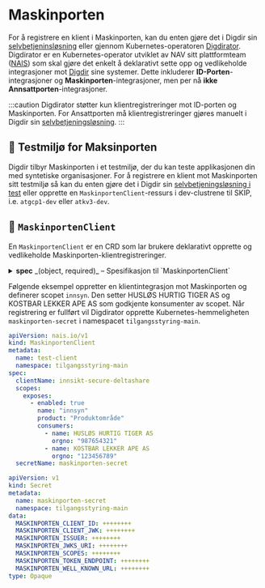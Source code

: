 # Maskinporten

For å registrere en klient i Maskinporten, kan du enten gjøre det i Digdir sin [selvbetjeninsløsning](https://sjolvbetjening.samarbeid.digdir.no/login) eller
gjennom Kubernetes-operatoren [Digdirator](https://https://github.com/nais/digdirator). Digdirator er en Kubernetes-operator utviklet av NAV sitt plattformteam ([NAIS](https://nais.io)) som skal gjøre det enkelt å deklarativt sette opp og vedlikeholde
integrasjoner mot [Digdir](https://docs.digdir.no) sine systemer. Dette inkluderer **ID-Porten**-integrasjoner og **Maskinporten**-integrasjoner, men per nå **ikke** **Annsattporten**-integrasjoner.

:::caution
Digdirator støtter kun klientregistreringer mot ID-porten og Maskinporten. For Ansattporten må klientregistreringer gjøres manuelt i Digdir sin [selvbetjeningsløsning](https://sjolvbetjening.samarbeid.digdir.no/login).
:::

## 🧪 Testmiljø for Maksinporten

Digdir tilbyr Maskinporten i et testmiljø, der du kan teste applikasjonen din med syntetiske organisasjoner. 
For å registrere en klient mot Maskinporten sitt testmiljø så kan du enten gjøre det i Digdir sin [selvbetjeningsløsning i test](https://sjolvbetjening.test.samarbeid.digdir.no/login) 
eller opprette en `MaskinportenClient`-ressurs i dev-clustrene til SKIP, i.e. `atgcp1-dev` eller `atkv3-dev`.

## 🤖 `MaskinportenClient`

En `MaskinportenClient` er en CRD som lar brukere deklarativt opprette og vedlikeholde Maskinporten-klientregistreringer.

<details>
    <summary><strong>spec</strong> _(object, required)_ – Spesifikasjon til `MaskinportenClient`</summary>

    <p><strong>secretName</strong> _(string, required)_ – Navnet på den resulterende `Secret`-ressursen som vil bli opprettet.</p>
    <p><strong>clientName</strong> _(string, optional)_ – Navnet på klienten registrert hos DigDir. Vises under innlogging for brukerorienterte flyter, og er ellers en lesbar måte å skille mellom klienter i DigDirs selvbetjeningsportal.</p>
    <details>
        <summary><strong>scopes</strong> _([]object, optional)_ – Definerer hvilke scopes applikasjonen konsumerer og hvilke den eksponerer.</summary>
        <details>
            <summary><strong>consumes</strong> _([]object, optional)_ – En liste med scopes din klient kan forespørre tilgang til.</summary>
            <p><strong>name</strong> _(string, required)_ – Scopene som applikasjonen konsumerer for å få tilgang til en ekstern organisasjons API.</p>
        </details>
        <details>
            <summary><strong>exposes</strong> _([]object, optional)_ – En liste med scopes din applikasjon ønsker å eksponere til andre organisasjoner hvor tilgang er basert på organisasjonsnummer.</summary>
            <p><strong>enabled</strong> _(bool, required)_ – Hvis `true`, så er detkonfigurerte scopet tilgjengelig for bruk og til å bli konsumert av organisasjoner som har fått godkjent tilgang.</p>
            <p><strong>name</strong> _(string, påkrevd)_ – Det faktiske sub-scopet kombinert med `product`.</p>
            <p><strong>product</strong> _(string, valgfritt)_ – Produktområde tilknyttet scopet. Dette vil inkluderes i resultatet: `org:<product><name>`.</p>
            <p><strong>atMaxAge</strong> _(int, valgfritt)_ – Maksimal tillatt levetid for token i sekunder. Defaulter til 30 sekunder.</p>
            <p><strong>allowedIntegrations</strong> _([]string, valgfritt)_ – Liste over tillatte integrasjonstyper for dette eksponerte omfanget. Defaulter til `maskinporten`.</p>
            <details>
                <summary><strong>consumers</strong> _([]object, valgfritt)_ – Liste over eksterne konsumenter som har tilgang til å konsumere dette scopet og som kan forespørre `access_token`.</summary>
                <p><strong>orgno</strong> – Det eksterne organisasjonsnummeret.</p>
                <p><strong>name</strong> – Beskrivende felt brukt utelukkende for oversikt.</p>
            </details>
            <p><strong>accessibleForAll</strong> – Tillater alle organisasjoner å få tilgang til scopet.</p>
            <p><strong>delegationSource</strong> – Delegasjonskilde for scopet. Default er tomt, noe som betyr at ingen delegasjon er tillatt.</p>
            <p><strong>separator</strong> – Tegnet som skiller `product` og `name` i det endelige scopet. Resultatet blir da `<prefix>:<product><separator><name>`. Defaulter til `:` med mindre `name` inneholder `/`, i det tilfellet defaultes det til `/`.</p>
            <p><strong>visibility</strong> – Kontrollerer synligheten til scopet. Offentlige scopes er synlige for alle, mens private scopes kun er synlige for organisasjonen som eier scopet og organisasjoner som har fått tilgang som konsumenter. Defaulter til `public`. Tillatte verdier: `private`, `public`.</p>
        </details>
    </details>
</details>

Følgende eksempel oppretter en klientintegrasjon mot Maskinporten og definerer scopet `innsyn`.
Den setter HUSLØS HURTIG TIGER AS og KOSTBAR LEKKER APE AS som godkjente konsumenter av scopet.
Når registrering er fullført vil Digdirator opprette Kubernetes-hemmeligheten `maskinporten-secret` i namespacet `tilgangsstyring-main`.

```yaml title="Klientregistrering mot Maskinporten med Digdirator"
apiVersion: nais.io/v1
kind: MaskinportenClient
metadata:
  name: test-client
  namespace: tilgangsstyring-main
spec:
  clientName: innsikt-secure-deltashare
  scopes:
    exposes:
      - enabled: true
        name: "innsyn"
        product: "Produktområde"
        consumers:
          - name: HUSLØS HURTIG TIGER AS
            orgno: "987654321"
          - name: KOSTBAR LEKKER APE AS
            orgno: "123456789"
  secretName: maskinporten-secret
```

```yaml title="Hemmelighet opprettet av Digdirator etter fullført klientregistrering"
apiVersion: v1
kind: Secret
metadata:
  name: maskinporten-secret
  namespace: tilgangsstyring-main
data:
  MASKINPORTEN_CLIENT_ID: ++++++++
  MASKINPORTEN_CLIENT_JWK: ++++++++
  MASKINPORTEN_ISSUER: ++++++++
  MASKINPORTEN_JWKS_URI: ++++++++
  MASKINPORTEN_SCOPES: ++++++++
  MASKINPORTEN_TOKEN_ENDPOINT: ++++++++
  MASKINPORTEN_WELL_KNOWN_URL: ++++++++
type: Opaque
```